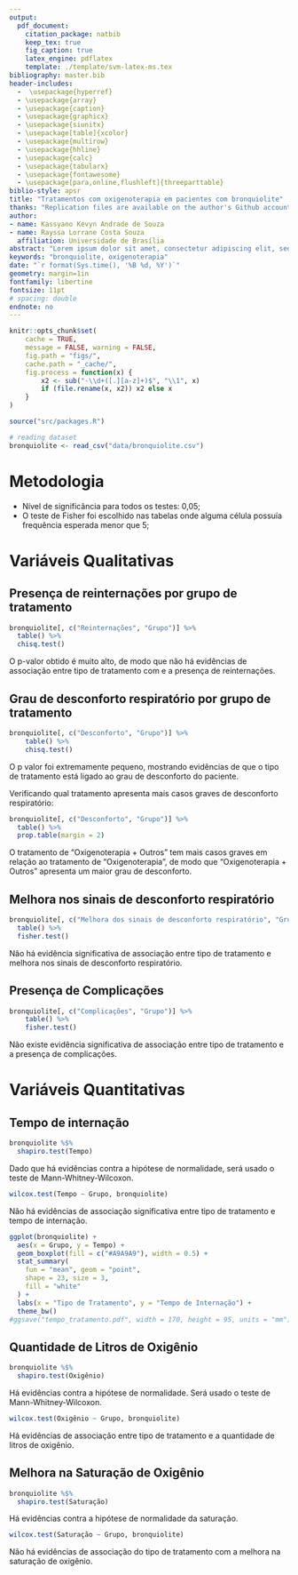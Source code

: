 ---
output: 
  pdf_document:
    citation_package: natbib
    keep_tex: true
    fig_caption: true
    latex_engine: pdflatex
    template: ./template/svm-latex-ms.tex
bibliography: master.bib
header-includes:
  -  \usepackage{hyperref}
  - \usepackage{array}   
  - \usepackage{caption}
  - \usepackage{graphicx}
  - \usepackage{siunitx}
  - \usepackage[table]{xcolor}
  - \usepackage{multirow}
  - \usepackage{hhline}
  - \usepackage{calc}
  - \usepackage{tabularx}
  - \usepackage{fontawesome}
  - \usepackage[para,online,flushleft]{threeparttable}
biblio-style: apsr
title: "Tratamentos com oxigenoterapia em pacientes com bronquiolite"
thanks: "Replication files are available on the author's Github account (http://github.com/svmiller). **Current version**: `r format(Sys.time(), '%B %d, %Y')`; **Corresponding author**: svmille@clemson.edu."
author:
- name: Kassyano Kevyn Andrade de Souza
- name: Rayssa Lorrane Costa Souza 
  affiliation: Universidade de Brasília
abstract: "Lorem ipsum dolor sit amet, consectetur adipiscing elit, sed do eiusmod tempor incididunt ut labore et dolore magna aliqua. Ut enim ad minim veniam, quis nostrud exercitation ullamco laboris nisi ut aliquip ex ea commodo consequat. Duis aute irure dolor in reprehenderit in voluptate velit esse cillum dolore eu fugiat nulla pariatur. Excepteur sint occaecat cupidatat non proident, sunt in culpa qui officia deserunt mollit anim id est laborum."
keywords: "bronquiolite, oxigenoterapia"
date: "`r format(Sys.time(), '%B %d, %Y')`"
geometry: margin=1in
fontfamily: libertine
fontsize: 11pt
# spacing: double
endnote: no
---

```{r setup, include=FALSE}
knitr::opts_chunk$set(
    cache = TRUE,
    message = FALSE, warning = FALSE,
    fig.path = "figs/",
    cache.path = "_cache/",
    fig.process = function(x) {
        x2 <- sub("-\\d+([.][a-z]+)$", "\\1", x)
        if (file.rename(x, x2)) x2 else x
    }
)
```

```{r, echo = FALSE}
source("src/packages.R")
```
```{r, include = FALSE}
# reading dataset
bronquiolite <- read_csv("data/bronquiolite.csv")
```
# Metodologia
* Nível de significância para todos os testes: 0,05;
* O teste de Fisher foi escolhido nas tabelas onde alguma célula possuía frequência esperada menor que 5;

# Variáveis Qualitativas

## Presença de reinternações por grupo de tratamento

```{r, warning = FALSE}
bronquiolite[, c("Reinternações", "Grupo")] %>%
  table() %>%
  chisq.test()
```


O p-valor obtido é muito alto, de modo que não há evidências
de associação entre tipo de tratamento com e a presença
de reinternações.

## Grau de desconforto respiratório por grupo de tratamento

```{r, warning = FALSE}
bronquiolite[, c("Desconforto", "Grupo")] %>%
    table() %>%
    chisq.test()
```
O p valor foi extremamente pequeno, mostrando evidências de que o tipo de tratamento
está ligado ao grau de desconforto do paciente.

Verificando qual tratamento apresenta mais casos graves de desconforto respiratório:

```{r, warning = FALSE}
bronquiolite[, c("Desconforto", "Grupo")] %>%
  table() %>%
  prop.table(margin = 2)
```

O tratamento de "Oxigenoterapia + Outros" tem mais casos graves em relação ao tratamento
de "Oxigenoterapia", de modo que "Oxigenoterapia + Outros" apresenta um maior grau de
desconforto.

## Melhora nos sinais de desconforto respiratório

```{r, warning = FALSE}
bronquiolite[, c("Melhora dos sinais de desconforto respiratório", "Grupo")] %>%
  table() %>%
  fisher.test()
```

Não há evidência significativa de associação entre tipo de tratamento e melhora
nos sinais de desconforto respiratório.

## Presença de Complicações
```{r, warning = FALSE}
bronquiolite[, c("Complicações", "Grupo")] %>%
    table() %>%
    fisher.test()
```

Não existe evidência significativa de associação entre tipo de tratamento
e a presença de complicações.


# Variáveis Quantitativas

## Tempo de internação
```{r, warning = FALSE}
bronquiolite %$%
  shapiro.test(Tempo)
```
Dado que há evidências contra a hipótese de normalidade, será usado o teste de
Mann-Whitney-Wilcoxon.

```{r, warning = FALSE}
wilcox.test(Tempo ~ Grupo, bronquiolite)
```

Não há evidências de associação significativa entre tipo de tratamento
e tempo de internação.

```{r, warning = FALSE}
ggplot(bronquiolite) +
  aes(x = Grupo, y = Tempo) +
  geom_boxplot(fill = c("#A9A9A9"), width = 0.5) +
  stat_summary(
    fun = "mean", geom = "point",
    shape = 23, size = 3,
    fill = "white"
  ) +
  labs(x = "Tipo de Tratamento", y = "Tempo de Internação") +
  theme_bw()
#ggsave("tempo_tratamento.pdf", width = 170, height = 95, units = "mm")
```

## Quantidade de Litros de Oxigênio

```{r, warning = FALSE}
bronquiolite %$%
  shapiro.test(Oxigênio)
```
Há evidências contra a hipótese de normalidade. Será usado o teste de Mann-Whitney-Wilcoxon.

```{r, warning = FALSE}
wilcox.test(Oxigênio ~ Grupo, bronquiolite)
```

Há evidências de associação entre tipo de tratamento e a quantidade de litros de oxigênio.

## Melhora na Saturação de Oxigênio

```{r, warning = FALSE}
bronquiolite %$%
  shapiro.test(Saturação)
```

Há evidências contra a hipótese de normalidade da saturação.

```{r, warning = FALSE}
wilcox.test(Saturação ~ Grupo, bronquiolite)
```

Não há evidências de associação do tipo de tratamento com a melhora na saturação de oxigênio.